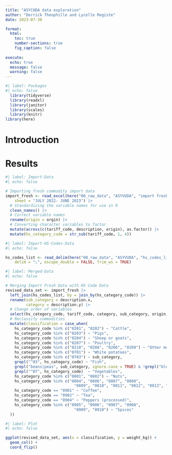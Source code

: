 ```yaml
---
title: "ASYCUDA data exploration"
author: "Derrick Theophille and Lycelle Registe"
date: 2023-07-30

format: 
  html:
    toc: true
    number-sections: true
    fig_caption: false
    
execute: 
  echo: true
  message: false
  warning: false
---
```


```r
#| label: Packages
#| echo: false
  library(tidyverse)
  library(readxl)
  library(janitor)
  library(scales)
  library(knitr)
library(here)
```

# Introduction

# Results 

```r
#| label: Import-Data
#| echo: false 

# Importing fresh commodity import data
import_fresh <- read_excel(here("00_raw_data", "ASYVUDA", "import fresh.xls"), 
    sheet = "JULY 2022- JUNE 2023") |> 
  # Standardizing the variable names for use in R
  clean_names() |> 
  # Correct variable names
  rename(origin = orgin) |> 
  # Converting character variables to factor 
  mutate(across(c(tariff_code, description, origin), as.factor)) |> 
  mutate(hs_category_code = str_sub(tariff_code, 1, 4))
```

```r
#| label: Import-HS-Codes-Data
#| echo: false 

hs_codes_list <- read_delim(here("00_raw_data", "ASYVUDA", "hs_codes_list.csv"), 
    delim = ";", escape_double = FALSE, trim_ws = TRUE)
```

```r
#| label: Merged-Data
#| echo: false 

# Merging Import Fresh Data with HS Code Data
revised_data_set <- import_fresh |> 
  left_join(hs_codes_list, by = join_by(hs_category_code)) |> 
  rename(sub_category = description.x,
         category = description.y) |> 
  # Change order of variables
  select(hs_category_code, tariff_code, category, sub_category, origin, weight_kg, cif_value_ecd) |> 
  # Reclassify commodities 
  mutate(classification = case_when(
    hs_category_code %in% c("0201", "0202") ~ "Cattle",
    hs_category_code %in% c("0203") ~ "Pigs",
    hs_category_code %in% c("0204") ~ "Sheep or goats",
    hs_category_code %in% c("0207") ~ "Poultry",
    hs_category_code %in% c("0210", "0208", "0206", "0209") ~ "Other meat",
    hs_category_code %in% c("0701") ~ "White potatoes",
    hs_category_code %in% c("0703") ~ sub_category,
    grepl("^03", hs_category_code) ~ "Fish",
    grepl("beans|peas", sub_category, ignore.case = TRUE) & !grepl("blend", sub_category) ~ "Peas and beans",
    grepl("^07", hs_category_code)  ~ "Vegetables",
    hs_category_code %in% c("0801", "0802") ~ "Nuts",
    hs_category_code %in% c("0804", "0806", "0807", "0808", 
                              "0809", "0810", "0811", "0812", "0813", "0814") ~ "Fruits",
    hs_category_code == "0901" ~ "Coffee",
    hs_category_code == "0902" ~ "Tea",
    hs_category_code == "0904" ~ "Peppers (processed)",
    hs_category_code %in% c("0905", "0906", "0907", "0908", 
                              "0909", "0910") ~ "Spices"
  ))
```

```r
#| label: Plot
#| echo: false

ggplot(revised_data_set, aes(x = classification, y = weight_kg)) + 
  geom_col() +
  coord_flip()
```

